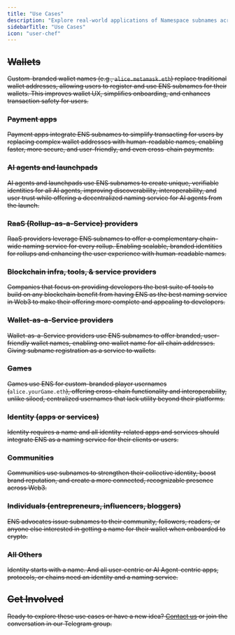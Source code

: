 ```yaml
---
title: "Use Cases"
description: "Explore real-world applications of Namespace subnames across wallets, payment apps, AI agents, games, communities, and more."
sidebarTitle: "Use Cases"
icon: "user-chef"
---
```


## ~~Wallets~~

~~Custom-branded wallet names (e.g., ~~`alice.metamask.eth`~~) replace traditional wallet addresses, allowing users to register and use ENS subnames for their wallets. This improves wallet UX, simplifies onboarding, and enhances transaction safety for users.~~

### ~~Payment apps~~

~~Payment apps integrate ENS subnames to simplify transacting for users by replacing complex wallet addresses with human-readable names, enabling faster, more secure, and user-friendly, and even cross-chain payments.~~

### ~~AI agents and launchpads~~

~~AI agents and launchpads use ENS subnames to create unique, verifiable identities for all AI agents, improving discoverability, interoperability, and user trust while offering a decentralized naming service for AI agents from the launch.~~

### ~~RaaS (Rollup-as-a-Service) providers~~

~~RaaS providers leverage ENS subnames to offer a complementary chain-wide naming service for every rollup. Enabling scalable, branded identities for rollups and enhancing the user experience with human-readable names.~~

### ~~Blockchain infra, tools, & service providers~~

~~Companies that focus on providing developers the best suite of tools to build on any blockchain benefit from having ENS as the best naming service in Web3 to make their offering more complete and appealing to developers.~~

### ~~Wallet-as-a-Service providers~~

~~Wallet-as-a-Service providers use ENS subnames to offer branded, user-friendly wallet names, enabling one wallet name for all chain addresses. Giving subname registration as a service to wallets.~~

### ~~Games~~

~~Games use ENS for custom-branded player usernames (~~`alice.yourGame.eth`~~), offering cross-chain functionality and interoperability, unlike siloed, centralized usernames that lack utility beyond their platforms.~~

### ~~Identity (apps or services)~~

~~Identity requires a name and all identity-related apps and services should integrate ENS as a naming service for their clients or users.~~

### ~~Communities~~

~~Communities use subnames to strengthen their collective identity, boost brand reputation, and create a more connected, recognizable presence across Web3.~~

### ~~Individuals (entrepreneurs, influencers, bloggers)~~

~~ENS advocates issue subnames to their community, followers, readers, or anyone else interested in getting a name for their wallet when onboarded to crypto.~~

### ~~All Others~~

~~Identity starts with a name. And all user-centric or AI Agent-centric apps, protocols, or chains need an identity and a naming service.~~

## ~~Get Involved~~

~~Ready to explore these use cases or have a new idea? ~~[~~Contact us~~](mailto:hello@namespace.ninja)~~ or join the conversation in our Telegram group.~~